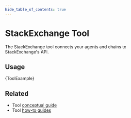 ```yaml
---
hide_table_of_contents: true
---
```



# StackExchange Tool

The StackExchange tool connects your agents and chains to StackExchange's API.

## Usage


<CodeBlock language="typescript">{ToolExample}</CodeBlock>

## Related

- Tool [conceptual guide](/docs/concepts/tools)
- Tool [how-to guides](/docs/how_to/#tools)
